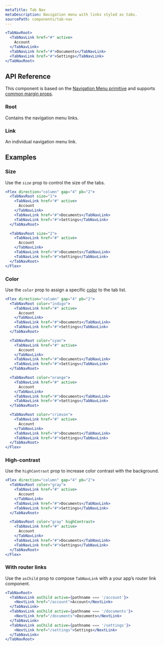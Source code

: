 ```yaml
---
metaTitle: Tab Nav
metaDescription: Navigation menu with links styled as tabs.
sourcePath: components/tab-nav
---
```


```jsx live=true
<TabNavRoot>
  <TabNavLink href="#" active>
    Account
  </TabNavLink>
  <TabNavLink href="#">Documents</TabNavLink>
  <TabNavLink href="#">Settings</TabNavLink>
</TabNavRoot>
```

## API Reference

This component is based on the [Navigation Menu primitive](/primitives/docs/components/navigation-menu) and supports [common margin props](/themes/docs/theme/layout#margin-props).

### Root

Contains the navigation menu links.

<ThemesPropsTable defs="tabNavPropDefs" />

### Link

An individual navigation menu link.

<ThemesPropsTable defs="tabNavLinkPropDefs" />

## Examples

### Size

Use the `size` prop to control the size of the tabs.

```jsx live=true line="2,10"
<Flex direction="column" gap="4" pb="2">
  <TabNavRoot size="1">
    <TabNavLink href="#" active>
      Account
    </TabNavLink>
    <TabNavLink href="#">Documents</TabNavLink>
    <TabNavLink href="#">Settings</TabNavLink>
  </TabNavRoot>

  <TabNavRoot size="2">
    <TabNavLink href="#" active>
      Account
    </TabNavLink>
    <TabNavLink href="#">Documents</TabNavLink>
    <TabNavLink href="#">Settings</TabNavLink>
  </TabNavRoot>
</Flex>
```

### Color

Use the `color` prop to assign a specific [color](/themes/docs/theme/color) to the tab list.

```jsx live=true line="2,10,18,26"
<Flex direction="column" gap="4" pb="2">
  <TabNavRoot color="indigo">
    <TabNavLink href="#" active>
      Account
    </TabNavLink>
    <TabNavLink href="#">Documents</TabNavLink>
    <TabNavLink href="#">Settings</TabNavLink>
  </TabNavRoot>

  <TabNavRoot color="cyan">
    <TabNavLink href="#" active>
      Account
    </TabNavLink>
    <TabNavLink href="#">Documents</TabNavLink>
    <TabNavLink href="#">Settings</TabNavLink>
  </TabNavRoot>

  <TabNavRoot color="orange">
    <TabNavLink href="#" active>
      Account
    </TabNavLink>
    <TabNavLink href="#">Documents</TabNavLink>
    <TabNavLink href="#">Settings</TabNavLink>
  </TabNavRoot>

  <TabNavRoot color="crimson">
    <TabNavLink href="#" active>
      Account
    </TabNavLink>
    <TabNavLink href="#">Documents</TabNavLink>
    <TabNavLink href="#">Settings</TabNavLink>
  </TabNavRoot>
</Flex>
```

### High-contrast

Use the `highContrast` prop to increase color contrast with the background.

```jsx live=true line="10"
<Flex direction="column" gap="4" pb="2">
  <TabNavRoot color="gray">
    <TabNavLink href="#" active>
      Account
    </TabNavLink>
    <TabNavLink href="#">Documents</TabNavLink>
    <TabNavLink href="#">Settings</TabNavLink>
  </TabNavRoot>

  <TabNavRoot color="gray" highContrast>
    <TabNavLink href="#" active>
      Account
    </TabNavLink>
    <TabNavLink href="#">Documents</TabNavLink>
    <TabNavLink href="#">Settings</TabNavLink>
  </TabNavRoot>
</Flex>
```

### With router links

Use the `asChild` prop to compose `TabNavLink` with a your app’s router link component.

```jsx
<TabNavRoot>
  <TabNavLink asChild active={pathname === '/account'}>
    <NextLink href="/account">Account</NextLink>
  </TabNavLink>
  <TabNavLink asChild active={pathname === '/documents'}>
    <NextLink href="/documents">Documents</NextLink>
  </TabNavLink>
  <TabNavLink asChild active={pathname === '/settings'}>
    <NextLink href="/settings">Settings</NextLink>
  </TabNavLink>
</TabNavRoot>
```
